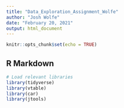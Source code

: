 ```yaml
---
title: "Data_Exploration_Assignment_Wolfe"
author: "Josh Wolfe"
date: "February 20, 2021"
output: html_document
---
```


```r
knitr::opts_chunk$set(echo = TRUE)
```

## R Markdown

```r
# Load relevant libraries
library(tidyverse)
library(vtable)
library(car)
library(jtools)
```
